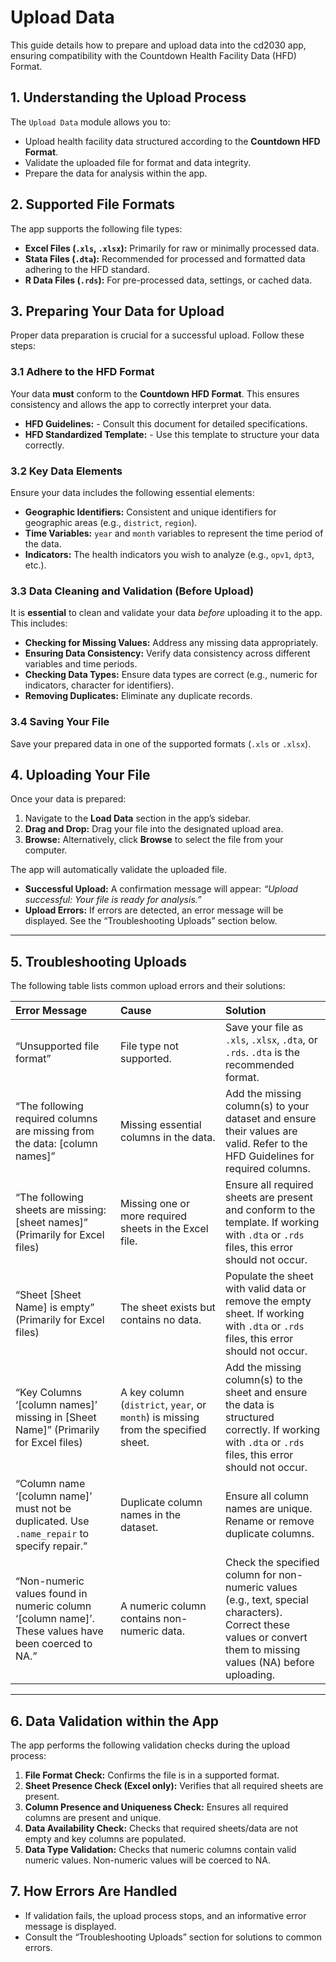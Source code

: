 # Upload Data {#sec-upload-data}

This guide details how to prepare and upload data into the cd2030 app, ensuring compatibility with the Countdown Health Facility Data (HFD) Format.

## 1. Understanding the Upload Process

The `Upload Data` module allows you to:

-   Upload health facility data structured according to the **Countdown HFD Format**.
-   Validate the uploaded file for format and data integrity.
-   Prepare the data for analysis within the app.

## 2. Supported File Formats

The app supports the following file types:

-   **Excel Files (`.xls`, `.xlsx`):** Primarily for raw or minimally processed data.
-   **Stata Files (`.dta`):** Recommended for processed and formatted data adhering to the HFD standard.
-   **R Data Files (`.rds`):** For pre-processed data, settings, or cached data.

## 3. Preparing Your Data for Upload

Proper data preparation is crucial for a successful upload. Follow these steps:

### 3.1 Adhere to the HFD Format

Your data **must** conform to the **Countdown HFD Format**. This ensures consistency and allows the app to correctly interpret your data.

-   **HFD Guidelines:** - Consult this document for detailed specifications.
-   **HFD Standardized Template:** - Use this template to structure your data correctly.

### 3.2 Key Data Elements

Ensure your data includes the following essential elements:

-   **Geographic Identifiers:** Consistent and unique identifiers for geographic areas (e.g., `district`, `region`).
-   **Time Variables:** `year` and `month` variables to represent the time period of the data.
-   **Indicators:** The health indicators you wish to analyze (e.g., `opv1`, `dpt3`, etc.).

### 3.3 Data Cleaning and Validation (Before Upload)

It is **essential** to clean and validate your data *before* uploading it to the app. This includes:

-   **Checking for Missing Values:** Address any missing data appropriately.
-   **Ensuring Data Consistency:** Verify data consistency across different variables and time periods.
-   **Checking Data Types:** Ensure data types are correct (e.g., numeric for indicators, character for identifiers).
-   **Removing Duplicates:** Eliminate any duplicate records.

### 3.4 Saving Your File

Save your prepared data in one of the supported formats (`.xls` or `.xlsx`).

## 4. Uploading Your File

Once your data is prepared:

1.  Navigate to the **Load Data** section in the app's sidebar.
2.  **Drag and Drop:** Drag your file into the designated upload area.
3.  **Browse:** Alternatively, click **Browse** to select the file from your computer.

The app will automatically validate the uploaded file.

-   **Successful Upload:** A confirmation message will appear: *"Upload successful: Your file is ready for analysis."*
-   **Upload Errors:** If errors are detected, an error message will be displayed. See the "Troubleshooting Uploads" section below.

------------------------------------------------------------------------

## 5. Troubleshooting Uploads

The following table lists common upload errors and their solutions:

| Error Message | Cause | Solution |
|:---|:---|:---|
| "Unsupported file format" | File type not supported. | Save your file as `.xls`, `.xlsx`, `.dta`, or `.rds`. `.dta` is the recommended format. |
| "The following required columns are missing from the data: \[column names\]" | Missing essential columns in the data. | Add the missing column(s) to your dataset and ensure their values are valid. Refer to the HFD Guidelines for required columns. |
| "The following sheets are missing: \[sheet names\]" (Primarily for Excel files) | Missing one or more required sheets in the Excel file. | Ensure all required sheets are present and conform to the template. If working with `.dta` or `.rds` files, this error should not occur. |
| "Sheet \[Sheet Name\] is empty" (Primarily for Excel files) | The sheet exists but contains no data. | Populate the sheet with valid data or remove the empty sheet. If working with `.dta` or `.rds` files, this error should not occur. |
| "Key Columns '\[column names\]' missing in \[Sheet Name\]" (Primarily for Excel files) | A key column (`district`, `year`, or `month`) is missing from the specified sheet. | Add the missing column(s) to the sheet and ensure the data is structured correctly. If working with `.dta` or `.rds` files, this error should not occur. |
| "Column name '\[column name\]' must not be duplicated. Use `.name_repair` to specify repair." | Duplicate column names in the dataset. | Ensure all column names are unique. Rename or remove duplicate columns. |
| "Non-numeric values found in numeric column '\[column name\]'. These values have been coerced to NA." | A numeric column contains non-numeric data. | Check the specified column for non-numeric values (e.g., text, special characters). Correct these values or convert them to missing values (NA) before uploading. |

------------------------------------------------------------------------

## 6. Data Validation within the App

The app performs the following validation checks during the upload process:

1.  **File Format Check:** Confirms the file is in a supported format.
2.  **Sheet Presence Check (Excel only):** Verifies that all required sheets are present.
3.  **Column Presence and Uniqueness Check:** Ensures all required columns are present and unique.
4.  **Data Availability Check:** Checks that required sheets/data are not empty and key columns are populated.
5.  **Data Type Validation:** Checks that numeric columns contain valid numeric values. Non-numeric values will be coerced to NA.

## 7. How Errors Are Handled

-   If validation fails, the upload process stops, and an informative error message is displayed.
-   Consult the "Troubleshooting Uploads" section for solutions to common errors.
